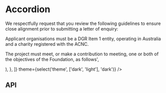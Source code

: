 
<Meta title="Components/Accordion" component={Accordion} />

# Accordion

<Preview>
  <Story name="Base component">
    <Accordion
      items={[
        {
          id: '1',
          heading: 'What are the granting programs available for application?',
          content:
            'The Aesop Foundation will consider support for organisations working in Australia. While the majority of our grants are awarded to organisations that are invited to apply, we remain open to hearing new ideas from potential partners. If you believe your organisation’s project meets the objectives and guidelines of the Foundation we warmly invite you to submit a letter of enquiry.',
        },
        {
          id: '2',
          heading: 'What organisations are considered for applications?',
          content:
            'The Aesop Foundation supports its partners through two granting programs. The Companion Grants program provides up to AUD30,000, usually for a single year. The Partnerships Grants program provides between AUD100,000-300,000 per year for up to five years.',
        },
        {
          id: '3',
          heading: 'What are the guidelines for an application?',
          content: (
            <React.Fragment>
              <p>
                We respectfully request that you review the following guidelines
                to ensure close alignment prior to submitting a letter of
                enquiry:
              </p>
              <p>
                Applicant organisations must be a DGR Item 1 entity, operating
                in Australia and a charity registered with the ACNC.
              </p>
              <p>
                The project must meet, or make a contribution to meeting, one or
                both of the objectives of the Foundation, as follows',
              </p>
            </React.Fragment>
          ),
        },
      ]}
      theme={select('theme', ['dark', 'light'], 'dark')}
    />
  </Story>
</Preview>

## API

<Props of={Accordion} />
